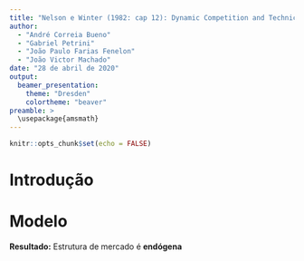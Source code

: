 ```yaml
---
title: "Nelson e Winter (1982: cap 12): Dynamic Competition and Technical Progress"
author: 
  - "André Correia Bueno"
  - "Gabriel Petrini"
  - "João Paulo Farias Fenelon"
  - "João Victor Machado"
date: "28 de abril de 2020"
output:
  beamer_presentation:
    theme: "Dresden"
    colortheme: "beaver"
preamble: >
  \usepackage{amsmath}
---
```


```r
knitr::opts_chunk$set(echo = FALSE)
```

# Introdução

# Modelo

\begin{alert}{Objetivo}
Analisar as relações entre estrutura de mercado e progresso tecnológico com desempenho industrial
\end{alert}

\begin{alert}{Destaques (\textit{Science-based})}
Uma firma pode reduzir seus custos unitários ao descobrir técnicas mais produtivas por meio de:

\begin{itemize}
  \item Inovação
  \item Imitação
\end{itemize}

Ambas estratégias dependem do tamanho da firma ($K_{it}$), afetam a lucratividade ($\pi_{it}$) e são incertas ($Pr$). 
\end{alert}

**Resultado:** Estrutura de mercado é **endógena**
